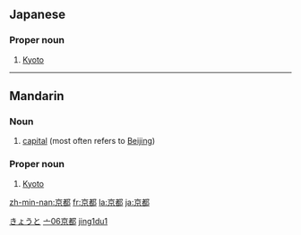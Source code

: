 ==Japanese==   
{{ja-kanjitab|京|都|}}
                                    
===Proper noun===
{{ja-pos|k|proper|hira=きょうと|rom=Kyōto}}

# [[Kyoto]]

[[Category:Japanese proper nouns|きょうと]]

----

==Mandarin==
{{zh-hanzi|[[京]][[都]]}}

===Noun===
{{cmn-noun|ts|pin=jīngdū|pint=jing1du1|rs=亠06}}

# [[capital]] (most often refers to [[Beijing]])

===Proper noun===
{{cmn-proper|ts|pin=Jīngdū|pint=jing1du1|rs=亠06}}

# [[Kyoto]]

[[Category:zh-tw:Cities|亠06京都]]
[[Category:zh-cn:Cities|jing1du1]]

[[zh-min-nan:京都]]
[[fr:京都]]
[[la:京都]]
[[ja:京都]]
